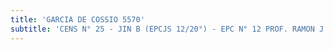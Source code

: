 ```yaml
---
title: 'GARCIA DE COSSIO 5570'
subtitle: 'CENS N° 25 - JIN B (EPCJS 12/20°) - EPC N° 12 PROF. RAMON J. GENE'
---
```


#
